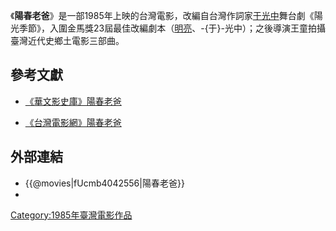 {{Infobox Film
| name           = 陽春老爸
| original_name  = Spring Daddy
| image          = 
| caption        = 
| director       = [[王童|王童]]
| producer_2     = [[張華坤|張華坤]]
| 監製            =[[蔡松林|蔡松林]]
| Producer Manager=
| writer         = [[于光中|于光中]]、[[蔡明亮|蔡明亮]]
| 旁白       = 
| starring       =[[文英|文英]]、[[于光中|于光中]]、[[李昆|李昆]]、[[張華福|張華福]]、[[張純芳|張純芳]]、[[林秀玲|林秀玲]]、[[傅娟|傅娟]]、[[魏伯勤|魏伯勤]]
| music          = 張弘毅
| 攝影 = 李屏賓
| editing        = 
| distributor    = 
| released       = {{film date|1985|||臺灣}}
| runtime        = 95分鐘
| country        = {{台灣電影產地}}
| language       = [[國語|國語]]
| imdb_id        = 
}}
《'''陽春老爸'''》是一部1985年上映的台灣電影，改編自台灣作詞家[[于光中|于光中]]舞台劇《陽光季節》，入圍金馬獎23屆最佳改編劇本（[[蔡明亮|明亮]]、-{于}-光中）；之後導演王童拍攝臺灣近代史鄉土電影三部曲。
==參考文獻==
*[https://moviecool.asia/film/gdSsg_vfGOEV 《華文影史庫》陽春老爸]

*[https://taiwancinema.bamid.gov.tw/Film/Filmcontent/?ContentUrl=23060 《台灣電影網》陽春老爸]

==外部連結==
*{{@movies|fUcmb4042556|陽春老爸}}
*{{imdb title|0439888|陽春老爸}}

{{小作品}}

[[Category:1985年臺灣電影作品|Category:1985年臺灣電影作品]]